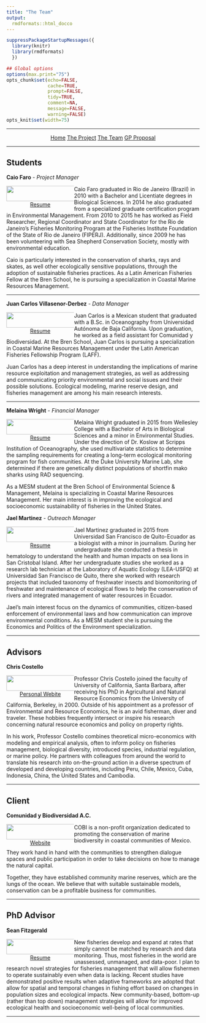 ```yaml
---
title: "The Team"
output:
  rmdformats::html_docco
---
```


```r
suppressPackageStartupMessages({
  library(knitr)
  library(rmdformats)
  })

## Global options
options(max.print="75")
opts_chunk$set(echo=FALSE,
               cache=TRUE,
               prompt=FALSE,
               tidy=TRUE,
               comment=NA,
               message=FALSE,
               warning=FALSE)
opts_knit$set(width=75)
```

___
<center>
  <div id="contentBox" style="margin:10px auto; width:100%">
  <a href="../" class="btn btn-primary">Home</a>    <a href="../project" class="btn btn-primary">The Project</a>  <a href="./" class="btn btn-primary">The Team</a>  <a href="../proposal.html" class="btn btn-primary">GP Proposal</a>
</div>
</center>
___

## Students

**Caio Faro** - *Project Manager*
  
<div id="contentBox" style="margin:10px auto; width:100%">
  <div id="column1" style="float:left; margin:0; width:35%">
  <center>
  <img src="figures/caiobren.jpg" width="200px" height="40px">
  <a href="resumes/caio.pdf" class="btn btn-primary">Resume</a>
  </center>
  </div>
  
Caio Faro graduated in Rio de Janeiro (Brazil) in 2010 with a Bachelor and Licentiate degrees in Biological Sciences. In 2014 he also graduated from a   specialized graduate certification program in Environmental Management. From 2010 to 2015 he has worked as Field Researcher, Regional Coordinator and State Coordinator for the Rio de Janeiro’s Fisheries Monitoring Program at the Fisheries Institute Foundation of the State of Rio de Janeiro (FIPERJ). Additionally, since 2009 he has been volunteering with Sea Shepherd Conservation Society, mostly with environmental education. 

Caio is particularly interested in the conservation of sharks, rays and skates, as well other ecologically sensitive populations, through the adoption of sustainable fisheries practices. As a Latin American Fisheries Fellow at the Bren School, he is pursuing a specialization in Coastal Marine Resources Management.

</div>

___

**Juan Carlos Villasenor-Derbez** - *Data Manager*

<div id="contentBox" style="margin:10px auto; width:100%">
  <div id="column1" style="float:left; margin:0; width:35%">
  <center>
  <img src="figures/jcbren.jpg" width="200px" height="40px">
  <a href="resumes/jc.pdf" class="btn btn-primary">Resume</a>
  </center>
  </div>

Juan Carlos is a Mexican student that graduated with a B.Sc. in Oceanography from Universidad Autónoma de Baja California. Upon graduation, he worked as a field assistant for Comunidad y Biodiversidad. At the Bren School, Juan Carlos is pursuing a specialization in Coastal Marine Resources Management under the Latin American Fisheries Fellowship Program (LAFF).
  
Juan Carlos has a deep interest in understanding the implications of marine resource exploitation and management strategies, as well as addressing and communicating priority environmental and social issues and their possible solutions. Ecological modeling, marine reserve design, and fisheries management are among his main research interests. 

</div>

___
  
**Melaina Wright** - *Financial Manager*
<div id="contentBox" style="margin:10px auto; width:100%">
  <div id="column1" style="float:left; margin:0; width:35%">
  <center>
  <img src="figures/melbren.jpg" width="200px" height="40px">
  <a href="resumes/melaina.pdf" class="btn btn-primary">Resume</a>
  </center>
  </div>

Melaina Wright graduated in 2015 from Wellesley College with a Bachelor of Arts in Biological Sciences and a minor in Environmental Studies. Under the direction of Dr. Koslow at Scripps Institution of Oceanography, she used multivariate statistics to determine the sampling requirements for creating a long-term ecological monitoring program for fish communities. At the Duke University Marine Lab, she determined if there are genetically distinct populations of shortfin mako sharks using RAD sequencing.

As a MESM student at the Bren School of Environmental Science & Management, Melaina is specializing in Coastal Marine Resources Management. Her main interest is in improving the ecological and socioeconomic sustainability of fisheries in the United States. 

</div>
  
**Jael Martinez** - *Outreach Manager*

<div id="contentBox" style="margin:10px auto; width:100%">
  <div id="column1" style="float:left; margin:0; width:35%">
  <center>
  <img src="figures/jaelbren.jpg" width="200px" height="40px">
  <a href="resumes/jael.pdf" class="btn btn-primary">Resume</a>
  </center>
  </div>
  
Jael Martinez graduated in 2015 from Universidad San Francisco de Quito-Ecuador as a biologist with a minor in journalism. During her undergraduate she conducted a thesis in hematology to understand the health and human impacts on sea lions in San Cristobal Island. After her undergraduate studies she worked as a research lab technician at the Laboratory of Aquatic Ecology (LEA-USFQ) at Universidad San Francisco de Quito, there she worked with research projects that included taxonomy of freshwater insects and biomonitoring of freshwater and maintenance of ecological flows to help the conservation of rivers and integrated management of water resources in Ecuador.

Jael’s main interest focus on the dynamics of communities, citizen-based enforcement of environmental laws and how communication can improve environmental conditions. As a MESM student she is pursuing the Economics and Politics of the Environment specialization. 

</div>
___

## Advisors

**Chris Costello**

<div id="contentBox" style="margin:10px auto; width:100%">
  <div id="column1" style="float:left; margin:0; width:35%">
  <center>
  <img src="figures/costellobren.jpg" width="200px" height="40px">
  <a href="https://christopherjcostello.com/" class="btn btn-primary">Personal Webite</a>
  </center>
  </div>

Professor Chris Costello joined the faculty of University of California, Santa Barbara, after receiving his PhD in Agricultural and Natural Resource Economics from the University of California, Berkeley, in 2000. Outside of his appointment as a professor of Environmental and Resource Economics, he is an avid fisherman, diver and traveler. These hobbies frequently intersect or inspire his research concerning natural resource economics and policy on property rights.

In his work, Professor Costello combines theoretical micro-economics with modeling and empirical analysis, often to inform policy on fisheries management, biological diversity, introduced species, industrial regulation, or marine policy. He partners with colleagues from around the world to translate his research into on-the-ground action in a diverse spectrum of developed and developing countries, including Peru, Chile, Mexico, Cuba, Indonesia, China, the United States and Cambodia. 

</div>

___

## Client

**Comunidad y Biodiversidad A.C.**

  <div id="contentBox" style="margin:10px auto; width:100%">
  <div id="column1" style="float:left; margin:0; width:35%">
  <center>
  <img src="figures/cobi.jpg" width="200px" height="40px">
  <a href="http://cobi.org.mx/en/" class="btn btn-primary">Website</a>
  </div>
  </center>
  
COBI is a non-profit organization dedicated to promoting the conservation of marine biodiversity in coastal communities of Mexico.

They work hand in hand with the communities to strengthen dialogue spaces and public participation in order to take decisions on how to manage the natural capital.

Together, they have established community marine reserves, which are the lungs of the ocean. We believe that with suitable sustainable models, conservation can be a profitable business for communities.

</div>

___


## PhD Advisor

**Sean Fitzgerald**

<div id="contentBox" style="margin:10px auto; width:100%">
  <div id="column1" style="float:left; margin:0; width:35%">
  <center>
  <img src="figures/seanbren.png" width="200px" height="40px">
  <a href="resumes/sean.pdf" class="btn btn-primary">Resume</a>
  </center>
  </div>

New fisheries develop and expand at rates that simply cannot be matched by research and data monitoring. Thus, most fisheries in the world are unassessed, unmanaged, and data-poor. I plan to research novel strategies for fisheries management that will allow fishermen to operate sustainably even when data is lacking. Recent studies have demonstrated positive results when adaptive frameworks are adopted that allow for spatial and temporal changes in fishing effort based on changes in population sizes and ecological impacts. New community-based, bottom-up (rather than top down) management strategies will allow for improved ecological health and socioeconomic well-being of local communities. 

</div>
___









